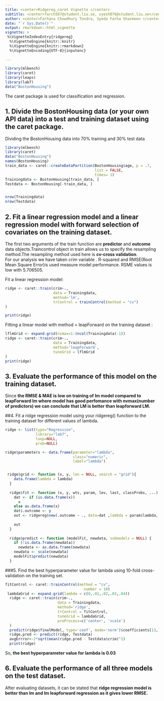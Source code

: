 ```yaml
---
title: <center>Ridgereg_caret Vignette </center>
subtitle: <center>farch587@student.liu.se, syesh076@student.liu.se</center>
author: <center>Farhana Chowdhury Tondra, Syeda Farha Shazmeen </center>
date: "`r Sys.Date()`"
output: rmarkdown::html_vignette
vignette: >
 %\VignetteIndexEntry{ridgereg}
  %\VignetteEngine{knitr::knitr}
  %\VignetteEngine{knitr::rmarkdown}
  %\VignetteEncoding{UTF-8}{inputenc}
  
---
```

```r
library(mlbench)
library(caret)
library(leaps)
library(lab7)
data("BostonHousing")
```
The caret package is used for classification and regression.

## 1. Divide the BostonHousing data (or your own API data) into a test and training dataset using the caret package.

Dividing the BostonHousing data into 70% training and 30% test data 


```r
library(mlbench)
library(caret)
data("BostonHousing")
names(BostonHousing)
train_data <- caret::createDataPartition(BostonHousing$age, p = .7,
                                         list = FALSE,
                                         times= 1)
Trainingdata <- BostonHousing[train_data, ]
Testdata <- BostonHousing[-train_data, ]


nrow(Trainingdata)
nrow(Testdata)
```



## 2. Fit a linear regression model and a linear regression model with forward selection of covariates on the training dataset.

The first two arguments of the train function are **predictor** and **outcome** data objects.Traincontrol object in train allows us to specify the resampling method.The resampling method used here is **cv-cross validation**. <br/>
For our analysis we have taken crim variable . R-squared  and RMSE(Root Mean Square Error)is used measure model performance. RSME values is low with  5.706505.

Fit a linear regression model: 

```r
ridge <- caret::train(crim~.,
                      data = Trainingdata,
                      method='lm',
                      trControl = trainControl(method = "cv")
)

print(ridge)
```


Fitting a linear model with method = leapForward on the training dataset :

```r
lflmGrid <- expand.grid(nvmax=1:(ncol(Trainingdata)-1))
ridge <- caret::train(crim~.,
                      data = Trainingdata,
                      method='leapForward',
                      tuneGrid = lflmGrid
)
print(ridge)
```

## 3. Evaluate the performance of this model on the training dataset.

Since **the RMSE & MAE is low on training of lm model compared to leapForward lm where model has good perfomance with nvmax(number of predictors) we can conclude that LM is better than leapforward LM.**

##4. Fit a ridge regression model using your ridgereg() function to the training dataset for different values of lambda.


```r
ridge <- list(type="Regression", 
              library="lab7",
              loop=NULL,
              prob=NULL)

ridge$parameters <- data.frame(parameter="lambda",
                               class="numeric",
                               label="lambda")


 ridge$grid <- function (x, y, len = NULL, search = "grid"){
    data.frame(lambda = lambda)
  } 
  
  ridge$fit <- function (x, y, wts, param, lev, last, classProbs, ...) {
    dat <- if (is.data.frame(x)) 
      x
    else as.data.frame(x)
    dat$.outcome <- y
    out <- ridgereg$new(.outcome ~ ., data=dat ,lambda = param$lambda, normalize=normalize, ...)
    
    out
  }
  
  ridge$predict <- function (modelFit, newdata, submodels = NULL) {
    if (!is.data.frame(newdata)) 
      newdata <- as.data.frame(newdata)
    newdata <- scale(newdata)
    modelFit$predict(newdata)
  }

```



###5. Find the best hyperparameter value for lambda using 10-fold cross-validation on the training set.

```r
fitControl <- caret::trainControl(method = "cv",
                                    number = 10)
 lambdaGrid <- expand.grid(lambda = c(0,.01,.02,.03,.04))
  ridge <- caret::train(crim~.,
                        data = Trainingdata,
                        method='ridge',
                        trControl = fitControl,
                        tuneGrid = lambdaGrid,
                        preProcess=c('center', 'scale')
  )
  predict(ridge$finalModel, type='coef', mode='norm')$coefficients[13,]
  ridge.pred <- predict(ridge, Testdata)
  avgErrror<-2*sqrt(mean(ridge.pred - Testdata$crim)^2)
  print(ridge)

```

So, **the best hyperparameter value for lambda is 0.03**



## 6. Evaluate the performance of all three models on the test dataset.

After evaluating datasets, it can be stated that **ridge regression model is better than lm and lm leapforward regression as it gives lower RMSE.**

